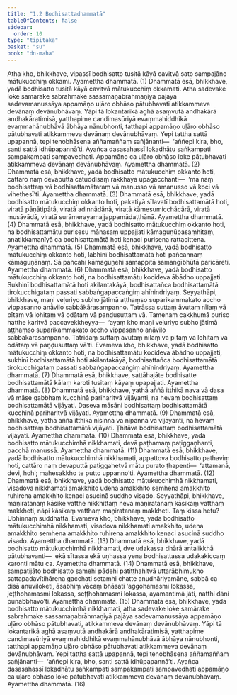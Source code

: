 ```yaml
---
title: "1.2 Bodhisattadhammatā"
tableOfContents: false
sidebar:
  order: 10
type: "tipitaka"
basket: "su"
book: "dn-maha"
---
```



<DynamicBreadcrumb />

<Division number="17" book="dn-maha">

<Paragraph number="34" book="dn-maha">
Atha kho, bhikkhave, vipassī bodhisatto tusitā kāyā cavitvā sato sampajāno mātukucchiṃ okkami. Ayamettha dhammatā. (1)
</Paragraph>

</Division>
<Division number="18" book="dn-maha">

<Paragraph number="35" book="dn-maha">
Dhammatā esā, bhikkhave, yadā bodhisatto tusitā kāyā cavitvā mātukucchiṃ okkamati. Atha sadevake loke samārake sabrahmake sassamaṇabrāhmaṇiyā pajāya sadevamanussāya appamāṇo uḷāro obhāso pātubhavati atikkammeva devānaṃ devānubhāvaṃ. Yāpi tā lokantarikā aghā asaṃvutā andhakārā andhakāratimisā, yatthapime candimasūriyā evaṃmahiddhikā evaṃmahānubhāvā ābhāya nānubhonti, tatthapi appamāṇo uḷāro obhāso pātubhavati atikkammeva devānaṃ devānubhāvaṃ. Yepi tattha sattā upapannā, tepi tenobhāsena aññamaññaṃ sañjānanti—  ‘aññepi kira, bho, santi sattā idhūpapannā’ti. Ayañca dasasahassī lokadhātu saṅkampati sampakampati sampavedhati. Appamāṇo ca uḷāro obhāso loke pātubhavati atikkammeva devānaṃ devānubhāvaṃ. Ayamettha dhammatā. (2)
</Paragraph>

</Division>
<Division number="19" book="dn-maha">

<Paragraph number="36" book="dn-maha">
Dhammatā esā, bhikkhave, yadā bodhisatto mātukucchiṃ okkanto hoti, cattāro naṃ devaputtā catuddisaṃ rakkhāya upagacchanti—  ‘mā naṃ bodhisattaṃ vā bodhisattamātaraṃ vā manusso vā amanusso vā koci vā viheṭhesī’ti. Ayamettha dhammatā. (3)
</Paragraph>

</Division>
<Division number="20" book="dn-maha">

<Paragraph number="37" book="dn-maha">
Dhammatā esā, bhikkhave, yadā bodhisatto mātukucchiṃ okkanto hoti, pakatiyā sīlavatī bodhisattamātā hoti, viratā pāṇātipātā, viratā adinnādānā, viratā kāmesumicchācārā, viratā musāvādā, viratā surāmerayamajjappamādaṭṭhānā. Ayamettha dhammatā. (4)
</Paragraph>

</Division>
<Division number="21" book="dn-maha">

<Paragraph number="38" book="dn-maha">
Dhammatā esā, bhikkhave, yadā bodhisatto mātukucchiṃ okkanto hoti, na bodhisattamātu purisesu mānasaṃ uppajjati kāmaguṇūpasaṃhitaṃ, anatikkamanīyā ca bodhisattamātā hoti kenaci purisena rattacittena. Ayamettha dhammatā. (5)
</Paragraph>

</Division>
<Division number="22" book="dn-maha">

<Paragraph number="39" book="dn-maha">
Dhammatā esā, bhikkhave, yadā bodhisatto mātukucchiṃ okkanto hoti, lābhinī bodhisattamātā hoti pañcannaṃ kāmaguṇānaṃ. Sā pañcahi kāmaguṇehi samappitā samaṅgībhūtā paricāreti. Ayamettha dhammatā. (6)
</Paragraph>

</Division>
<Division number="23" book="dn-maha">

<Paragraph number="40" book="dn-maha">
Dhammatā esā, bhikkhave, yadā bodhisatto mātukucchiṃ okkanto hoti, na bodhisattamātu kocideva ābādho uppajjati. Sukhinī bodhisattamātā hoti akilantakāyā, bodhisattañca bodhisattamātā tirokucchigataṃ passati sabbaṅgapaccaṅgiṃ ahīnindriyaṃ. Seyyathāpi, bhikkhave, maṇi veḷuriyo subho jātimā aṭṭhaṃso suparikammakato accho vippasanno anāvilo sabbākārasampanno. Tatrāssa suttaṃ āvutaṃ nīlaṃ vā pītaṃ vā lohitaṃ vā odātaṃ vā paṇḍusuttaṃ vā. Tamenaṃ cakkhumā puriso hatthe karitvā paccavekkheyya—  ‘ayaṃ kho maṇi veḷuriyo subho jātimā aṭṭhaṃso suparikammakato accho vippasanno anāvilo sabbākārasampanno. Tatridaṃ suttaṃ āvutaṃ nīlaṃ vā pītaṃ vā lohitaṃ vā odātaṃ vā paṇḍusuttaṃ vā’ti. Evameva kho, bhikkhave, yadā bodhisatto mātukucchiṃ okkanto hoti, na bodhisattamātu kocideva ābādho uppajjati, sukhinī bodhisattamātā hoti akilantakāyā, bodhisattañca bodhisattamātā tirokucchigataṃ passati sabbaṅgapaccaṅgiṃ ahīnindriyaṃ. Ayamettha dhammatā. (7)
</Paragraph>

</Division>
<Division number="24" book="dn-maha">

<Paragraph number="41" book="dn-maha">
Dhammatā esā, bhikkhave, sattāhajāte bodhisatte bodhisattamātā kālaṃ karoti tusitaṃ kāyaṃ upapajjati. Ayamettha dhammatā. (8)
</Paragraph>

</Division>
<Division number="25" book="dn-maha">

<Paragraph number="42" book="dn-maha">
Dhammatā esā, bhikkhave, yathā aññā itthikā nava vā dasa vā māse gabbhaṃ kucchinā pariharitvā vijāyanti, na hevaṃ bodhisattaṃ bodhisattamātā vijāyati. Daseva māsāni bodhisattaṃ bodhisattamātā kucchinā pariharitvā vijāyati. Ayamettha dhammatā. (9)
</Paragraph>

</Division>
<Division number="26" book="dn-maha">

<Paragraph number="43" book="dn-maha">
Dhammatā esā, bhikkhave, yathā aññā itthikā nisinnā vā nipannā vā vijāyanti, na hevaṃ bodhisattaṃ bodhisattamātā vijāyati. Ṭhitāva bodhisattaṃ bodhisattamātā vijāyati. Ayamettha dhammatā. (10)
</Paragraph>

</Division>
<Division number="27" book="dn-maha">

<Paragraph number="44" book="dn-maha">
Dhammatā esā, bhikkhave, yadā bodhisatto mātukucchimhā nikkhamati, devā paṭhamaṃ paṭiggaṇhanti, pacchā manussā. Ayamettha dhammatā. (11)
</Paragraph>

</Division>
<Division number="28" book="dn-maha">

<Paragraph number="45" book="dn-maha">
Dhammatā esā, bhikkhave, yadā bodhisatto mātukucchimhā nikkhamati, appattova bodhisatto pathaviṃ hoti, cattāro naṃ devaputtā paṭiggahetvā mātu purato ṭhapenti—  ‘attamanā, devi, hohi; mahesakkho te putto uppanno’ti. Ayamettha dhammatā. (12)
</Paragraph>

</Division>
<Division number="29" book="dn-maha">

<Paragraph number="46" book="dn-maha">
Dhammatā esā, bhikkhave, yadā bodhisatto mātukucchimhā nikkhamati, visadova nikkhamati amakkhito udena amakkhito semhena amakkhito ruhirena amakkhito kenaci asucinā suddho visado. Seyyathāpi, bhikkhave, maṇiratanaṃ kāsike vatthe nikkhittaṃ neva maṇiratanaṃ kāsikaṃ vatthaṃ makkheti, nāpi kāsikaṃ vatthaṃ maṇiratanaṃ makkheti. Taṃ kissa hetu? Ubhinnaṃ suddhattā. Evameva kho, bhikkhave, yadā bodhisatto mātukucchimhā nikkhamati, visadova nikkhamati amakkhito, udena amakkhito semhena amakkhito ruhirena amakkhito kenaci asucinā suddho visado. Ayamettha dhammatā. (13)
</Paragraph>

</Division>
<Division number="30" book="dn-maha">

<Paragraph number="47" book="dn-maha">
Dhammatā esā, bhikkhave, yadā bodhisatto mātukucchimhā nikkhamati, dve udakassa dhārā antalikkhā pātubhavanti—  ekā sītassa ekā uṇhassa yena bodhisattassa udakakiccaṃ karonti mātu ca. Ayamettha dhammatā. (14)
</Paragraph>

</Division>
<Division number="31" book="dn-maha">

<Paragraph number="48" book="dn-maha">
Dhammatā esā, bhikkhave, sampatijāto bodhisatto samehi pādehi patiṭṭhahitvā uttarābhimukho sattapadavītihārena gacchati setamhi chatte anudhāriyamāne, sabbā ca disā anuviloketi, āsabhiṃ vācaṃ bhāsati ‘aggohamasmi lokassa, jeṭṭhohamasmi lokassa, seṭṭhohamasmi lokassa, ayamantimā jāti, natthi dāni punabbhavo’ti. Ayamettha dhammatā. (15)
</Paragraph>

</Division>
<Division number="32" book="dn-maha">

<Paragraph number="49" book="dn-maha">
Dhammatā esā, bhikkhave, yadā bodhisatto mātukucchimhā nikkhamati, atha sadevake loke samārake sabrahmake sassamaṇabrāhmaṇiyā pajāya sadevamanussāya appamāṇo uḷāro obhāso pātubhavati, atikkammeva devānaṃ devānubhāvaṃ. Yāpi tā lokantarikā aghā asaṃvutā andhakārā andhakāratimisā, yatthapime candimasūriyā evaṃmahiddhikā evaṃmahānubhāvā ābhāya nānubhonti, tatthapi appamāṇo uḷāro obhāso pātubhavati atikkammeva devānaṃ devānubhāvaṃ. Yepi tattha sattā upapannā, tepi tenobhāsena aññamaññaṃ sañjānanti—  ‘aññepi kira, bho, santi sattā idhūpapannā’ti. Ayañca dasasahassī lokadhātu saṅkampati sampakampati sampavedhati appamāṇo ca uḷāro obhāso loke pātubhavati atikkammeva devānaṃ devānubhāvaṃ. Ayamettha dhammatā. (16)
</Paragraph>
</Division>